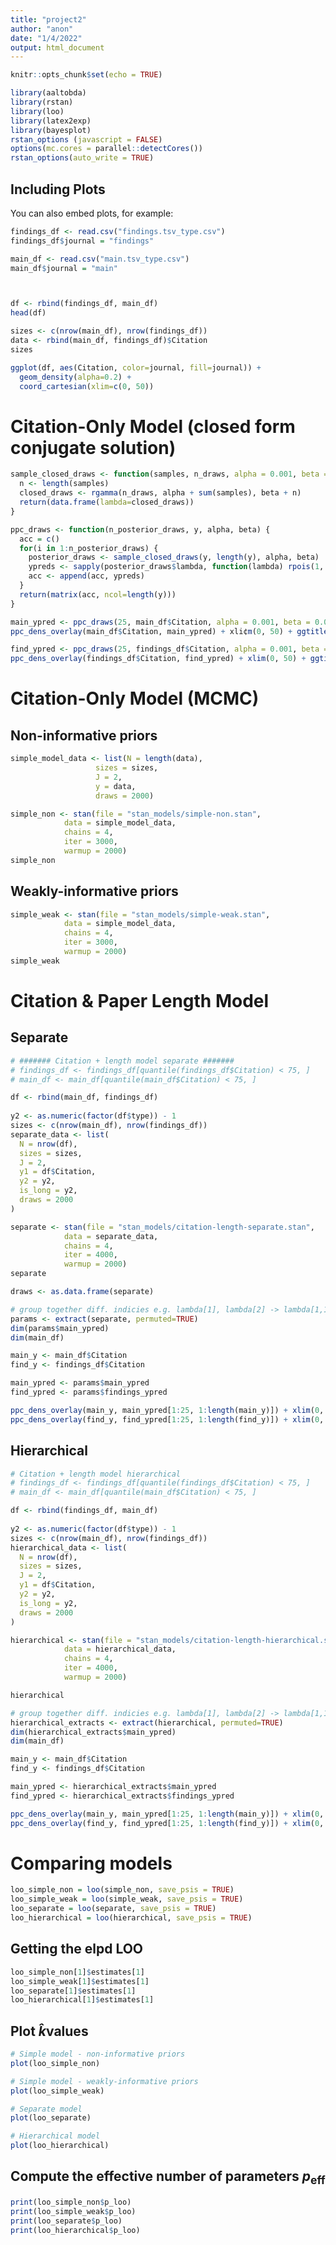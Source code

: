 ```yaml
---
title: "project2"
author: "anon"
date: "1/4/2022"
output: html_document
---
```


```r
knitr::opts_chunk$set(echo = TRUE)
```


```r
library(aaltobda)
library(rstan)
library(loo)
library(latex2exp)
library(bayesplot)
rstan_options (javascript = FALSE)
options(mc.cores = parallel::detectCores())
rstan_options(auto_write = TRUE)
```

## Including Plots

You can also embed plots, for example:

```r
findings_df <- read.csv("findings.tsv_type.csv")
findings_df$journal = "findings"

main_df <- read.csv("main.tsv_type.csv")
main_df$journal = "main"



df <- rbind(findings_df, main_df)
head(df)
```

```r
sizes <- c(nrow(main_df), nrow(findings_df))
data <- rbind(main_df, findings_df)$Citation
sizes
```

```r
ggplot(df, aes(Citation, color=journal, fill=journal)) +
  geom_density(alpha=0.2) +
  coord_cartesian(xlim=c(0, 50))
```


# Citation-Only Model (closed form conjugate solution)

```r
sample_closed_draws <- function(samples, n_draws, alpha = 0.001, beta = 0.001) {
  n <- length(samples)
  closed_draws <- rgamma(n_draws, alpha + sum(samples), beta + n)  
  return(data.frame(lambda=closed_draws))
}

ppc_draws <- function(n_posterior_draws, y, alpha, beta) {
  acc = c()
  for(i in 1:n_posterior_draws) {
    posterior_draws <- sample_closed_draws(y, length(y), alpha, beta)
    ypreds <- sapply(posterior_draws$lambda, function(lambda) rpois(1, lambda))
    acc <- append(acc, ypreds)
  }
  return(matrix(acc, ncol=length(y)))
}
```

```r

main_ypred <- ppc_draws(25, main_df$Citation, alpha = 0.001, beta = 0.001)
ppc_dens_overlay(main_df$Citation, main_ypred) + xli¢m(0, 50) + ggtitle("PPC Main Simple Non-informative") + theme(text = element_text(size = 16, family="sans"))   

find_ypred <- ppc_draws(25, findings_df$Citation, alpha = 0.001, beta = 0.001)
ppc_dens_overlay(findings_df$Citation, find_ypred) + xlim(0, 50) + ggtitle("PPC Findings Simple Non-informative¢") + theme(text = element_text(size = 16, family="sans"))   
```

# Citation-Only Model (MCMC)

## Non-informative priors

```r
simple_model_data <- list(N = length(data),
                   sizes = sizes,
                   J = 2,
                   y = data,
                   draws = 2000)

simple_non <- stan(file = "stan_models/simple-non.stan", 
            data = simple_model_data,
            chains = 4,
            iter = 3000,
            warmup = 2000)
simple_non
```

## Weakly-informative priors

```r
simple_weak <- stan(file = "stan_models/simple-weak.stan", 
            data = simple_model_data,
            chains = 4,
            iter = 3000,
            warmup = 2000)
simple_weak
```


# Citation & Paper Length Model

## Separate

```r
# ####### Citation + length model separate #######
# findings_df <- findings_df[quantile(findings_df$Citation) < 75, ]
# main_df <- main_df[quantile(main_df$Citation) < 75, ]

df <- rbind(main_df, findings_df)
  
y2 <- as.numeric(factor(df$type)) - 1
sizes <- c(nrow(main_df), nrow(findings_df))
separate_data <- list(
  N = nrow(df),
  sizes = sizes,
  J = 2,
  y1 = df$Citation,
  y2 = y2,
  is_long = y2,
  draws = 2000
)

separate <- stan(file = "stan_models/citation-length-separate.stan", 
            data = separate_data,
            chains = 4,
            iter = 4000,
            warmup = 2000)
separate
```

```r
draws <- as.data.frame(separate)

# group together diff. indicies e.g. lambda[1], lambda[2] -> lambda[1,1]
params <- extract(separate, permuted=TRUE)
dim(params$main_ypred)
dim(main_df)
```

```r
main_y <- main_df$Citation
find_y <- findings_df$Citation

main_ypred <- params$main_ypred
find_ypred <- params$findings_ypred

ppc_dens_overlay(main_y, main_ypred[1:25, 1:length(main_y)]) + xlim(0, 50)
ppc_dens_overlay(find_y, find_ypred[1:25, 1:length(find_y)]) + xlim(0, 50)
```

## Hierarchical
```r
# Citation + length model hierarchical
# findings_df <- findings_df[quantile(findings_df$Citation) < 75, ]
# main_df <- main_df[quantile(main_df$Citation) < 75, ]

df <- rbind(findings_df, main_df)
  
y2 <- as.numeric(factor(df$type)) - 1
sizes <- c(nrow(main_df), nrow(findings_df))
hierarchical_data <- list(
  N = nrow(df),
  sizes = sizes,
  J = 2,
  y1 = df$Citation,
  y2 = y2,
  is_long = y2,
  draws = 2000
)

hierarchical <- stan(file = "stan_models/citation-length-hierarchical.stan", 
            data = hierarchical_data,
            chains = 4,
            iter = 4000,
            warmup = 2000)

hierarchical
```

```r
# group together diff. indicies e.g. lambda[1], lambda[2] -> lambda[1,1]
hierarchical_extracts <- extract(hierarchical, permuted=TRUE)
dim(hierarchical_extracts$main_ypred)
dim(main_df)
```

```r
main_y <- main_df$Citation
find_y <- findings_df$Citation

main_ypred <- hierarchical_extracts$main_ypred
find_ypred <- hierarchical_extracts$findings_ypred

ppc_dens_overlay(main_y, main_ypred[1:25, 1:length(main_y)]) + xlim(0, 50)
ppc_dens_overlay(find_y, find_ypred[1:25, 1:length(find_y)]) + xlim(0, 50)
```

# Comparing models

```r
loo_simple_non = loo(simple_non, save_psis = TRUE)
loo_simple_weak = loo(simple_weak, save_psis = TRUE)
loo_separate = loo(separate, save_psis = TRUE)
loo_hierarchical = loo(hierarchical, save_psis = TRUE)
```

## Getting the elpd LOO

```r
loo_simple_non[1]$estimates[1]
loo_simple_weak[1]$estimates[1]
loo_separate[1]$estimates[1]
loo_hierarchical[1]$estimates[1]
```

## Plot $\hat{k}$values

```r
# Simple model - non-informative priors
plot(loo_simple_non)
```
```r
# Simple model - weakly-informative priors
plot(loo_simple_weak)
```

```r
# Separate model
plot(loo_separate)
```

```r
# Hierarchical model
plot(loo_hierarchical)
```

## Compute the effective number of parameters $p_\text{eff}$

```r
print(loo_simple_non$p_loo)
print(loo_simple_weak$p_loo)
print(loo_separate$p_loo)
print(loo_hierarchical$p_loo)
```

